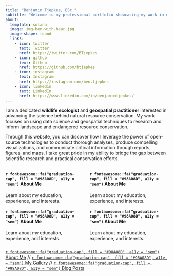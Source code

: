 ---
title: "Benjamin Tjepkes, BSc."
subtitle: "Welcome to my professional portfolio showcasing my work in ecology and geospatial."
about:
  template: solana
  image: img-ben-with-bear.jpg
  image-shape: round
  links:
    - icon: twitter
      text: Twitter
      href: https://twitter.com/BTjepkes
    - icon: github
      text: Github
      href: https://github.com/btjepkes
    - icon: instagram
      text: Instagram
      href: https://instagram.com/ben.tjepkes
    - icon: linkedin
      text: LinkedIn
      href: https://www.linkedin.com/in/benjamintjepkes/ 
---

I am a dedicated **wildlife ecologist** and **geospatial practitioner** interested in advancing the science behind natural resource conservation. My work focuses on using data science and geospatial techniques to research and inform landscape and endangered resource conservation.

Through this website, you can discover how I leverage the power of open-source technologies to conduct thorough analyses, produce compelling visualizations, and communicate critical information through reports, figures, and maps. I take great pride in my ability to bridge the gap between scientific research and practical conservation efforts.

:::: {.columns}

::: {.column width="50%"}

#### `r fontawesome::fa("graduation-cap", fill = "#98A08D", a11y = "sem")`  About Me

Learn about my education, experience, and interests.

#### `r fontawesome::fa("graduation-cap", fill = "#98A08D", a11y = "sem")`  About Me

Learn about my education, experience, and interests.


:::

::: {.column width="50%"}

#### `r fontawesome::fa("graduation-cap", fill = "#98A08D", a11y = "sem")`  About Me

Learn about my education, experience, and interests.

#### `r fontawesome::fa("graduation-cap", fill = "#98A08D", a11y = "sem")`  About Me

Learn about my education, experience, and interests.

:::

::::


[`r fontawesome::fa("graduation-cap", fill = "#98A08D", a11y = "sem")` About Me](about.qmd) // [`r fontawesome::fa("graduation-cap", fill = "#98A08D", a11y = "sem")` My Gallery](gallery.qmd) // [`r fontawesome::fa("graduation-cap", fill = "#98A08D", a11y = "sem")` Blog Posts](posts.qmd)

